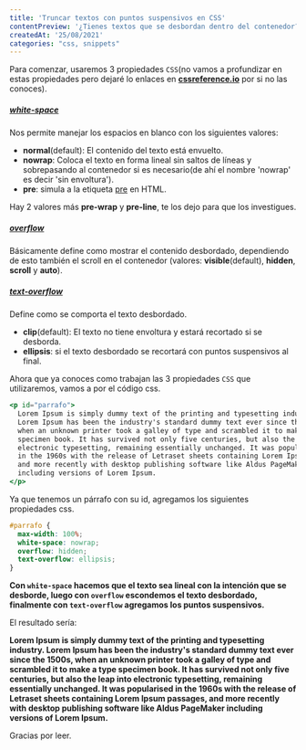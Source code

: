 ```yaml
--- 
title: 'Truncar textos con puntos suspensivos en CSS'
contentPreview: '¿Tienes textos que se desbordan dentro del contenedor?, probablemente quieras colocar los famosos puntos suspensivos al final del texto y así evitar el desborde de texto, pues te enseño a como hacerlo.'
createdAt: '25/08/2021'
categories: "css, snippets"
---
```


Para comenzar, usaremos 3 propiedades `CSS`(no vamos a profundizar en estas propiedades pero dejaré lo enlaces en [**cssreference.io**](https://cssreference.io/) por si no las conoces).

##### [**white-space**](https://cssreference.io/property/white-space/)
Nos permite manejar los espacios en blanco con los siguientes valores:

* **normal**(default): El contenido del texto está envuelto.
* **nowrap**: Coloca el texto en forma lineal sin saltos de líneas y sobrepasando al contenedor si es necesario(de ahí el nombre 'nowrap' es decir 'sin envoltura').
* **pre**: simula a la etiqueta [pre](https://developer.mozilla.org/es/docs/Web/HTML/Element/pre) en HTML.

Hay 2 valores más **pre-wrap** y **pre-line**, te los dejo para que los investigues.

##### [**overflow**](https://cssreference.io/property/overflow/)
Básicamente define como mostrar el contenido desbordado, dependiendo de esto también el scroll en el contenedor (valores: **visible**(default), **hidden**, **scroll** y **auto**). 
##### [**text-overflow**](https://cssreference.io/property/text-overflow/)
Define como se comporta el texto desbordado.
* **clip**(default): El texto no tiene envoltura y estará recortado si se desborda.
* **ellipsis**: si el texto desbordado se recortará con puntos suspensivos al final.

Ahora que ya conoces como trabajan las 3 propiedades `CSS` que utilizaremos, vamos a por el código css.

```jsx language=jsx
<p id="parrafo">
  Lorem Ipsum is simply dummy text of the printing and typesetting industry.
  Lorem Ipsum has been the industry's standard dummy text ever since the 1500s,
  when an unknown printer took a galley of type and scrambled it to make a type 
  specimen book. It has survived not only five centuries, but also the leap into
  electronic typesetting, remaining essentially unchanged. It was popularised 
  in the 1960s with the release of Letraset sheets containing Lorem Ipsum passages,
  and more recently with desktop publishing software like Aldus PageMaker
  including versions of Lorem Ipsum.
</p>
```

Ya que tenemos un párrafo con su id, agregamos los siguientes propiedades css.

```css language=css
#parrafo {
  max-width: 100%;
  white-space: nowrap;
  overflow: hidden;
  text-overflow: ellipsis;
}
```

**Con `white-space` hacemos que el texto sea lineal con la intención que se desborde, luego con `overflow` escondemos el texto desbordado, finalmente con `text-overflow` agregamos los puntos suspensivos.**

El resultado sería:

<div className="dark:text-white" style={{ padding: '0px 30px', whiteSpace: 'nowrap', overflow: 'hidden', textOverflow: 'ellipsis' }}>
  <strong>
    Lorem Ipsum is simply dummy text of the printing and typesetting industry.
    Lorem Ipsum has been the industry's standard dummy text ever since the 1500s,
    when an unknown printer took a galley of type and scrambled it to make a type 
    specimen book. It has survived not only five centuries, but also the leap into
    electronic typesetting, remaining essentially unchanged. It was popularised 
    in the 1960s with the release of Letraset sheets containing Lorem Ipsum passages,
    and more recently with desktop publishing software like Aldus PageMaker
    including versions of Lorem Ipsum.
  </strong>
</div>

Gracias por leer.

